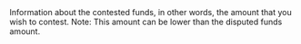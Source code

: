 
  

  
<ResponseField name="ContestedFunds" type="object" >    
Information about the contested funds, in other words, the amount that you wish to contest.  
Note: This amount can be lower than the disputed funds amount.   

<Expandable title="properties">  
<Currency8Response />  
  
<Amount2Response />  
  

</Expandable> 
</ResponseField>